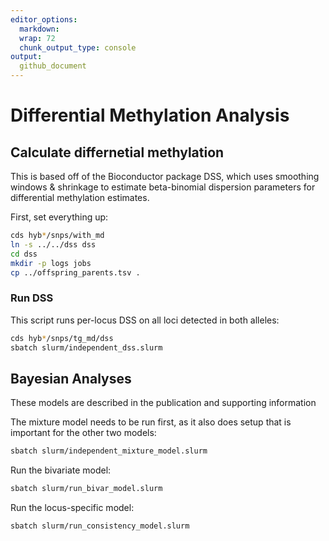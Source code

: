 ```yaml
---
editor_options: 
  markdown: 
  wrap: 72
  chunk_output_type: console
output:
  github_document
---
```


# Differential Methylation Analysis

## Calculate differnetial methylation

This is based off of the Bioconductor package DSS, which uses smoothing windows & shrinkage to estimate beta-binomial dispersion parameters for differential methylation estimates.

First, set everything up:

```bash
cds hyb*/snps/with_md
ln -s ../../dss dss
cd dss
mkdir -p logs jobs
cp ../offspring_parents.tsv .
```

### Run DSS 

This script runs per-locus DSS on all loci detected in both alleles:

```bash
cds hyb*/snps/tg_md/dss
sbatch slurm/independent_dss.slurm
```

## Bayesian Analyses

These models are described in the publication and supporting information

The mixture model needs to be run first, as it also does setup that is important for the other two models:

```bash
sbatch slurm/independent_mixture_model.slurm
```

Run the bivariate model:
```bash
sbatch slurm/run_bivar_model.slurm
```

Run the locus-specific model:
```bash
sbatch slurm/run_consistency_model.slurm
```